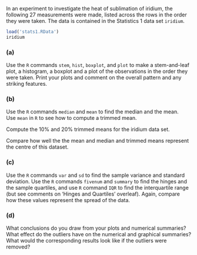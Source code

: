 In an experiment to investigate the heat of sublimation of iridium, 
the following 27 measurements were made, listed across the rows in the 
order they were taken. The data is contained in the Statistics 1 data set `iridium`. 
 
 
```r
load('stats1.RData') 
iridium 
``` 
 
### (a) 
Use the `R` commands `stem`, `hist`, `boxplot`, and `plot` to make a stem-and-leaf plot, a histogram, a boxplot and a plot of the observations in the order they were taken. Print your plots and comment on the overall pattern and any striking features. 
 
 
### (b) 
Use the `R` commands `median` and `mean` to find the median and the mean.  
Use `mean` in `R` to see how to compute a trimmed mean. 
 
Compute the 10\% and 20\% trimmed means for the iridium data set. 
 
Compare how well the the mean and median and trimmed means represent the centre of this dataset. 
 
 
### (c) 
Use the `R` commands `var` and `sd` to find the sample variance and standard deviation. 
Use the `R` commands `fivenum` and `summary` to find the hinges and the sample quartiles, and use `R` command `IQR` to find the interquartile range (but see comments on 'Hinges and Quartiles' overleaf). 
Again, compare how these values represent the spread of the data. 
 
 
### (d) 
What conclusions do you draw from your plots and numerical summaries? What effect do the outliers have on the numerical and graphical summaries? What would the corresponding results look like if the outliers were removed? 
 

